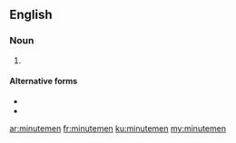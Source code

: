 {{also|minute-men|minute men}}
==English==

===Noun===
{{head|en|noun plural form}}
# {{plural of|minuteman|lang=en}}

====Alternative forms====
* {{l|en|minute-men}}
* {{l|en|minute men}}

[[ar:minutemen]]
[[fr:minutemen]]
[[ku:minutemen]]
[[my:minutemen]]